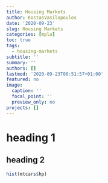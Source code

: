 ```yaml
---
title: Housing Markets
author: KostasVasilopoulos
date: '2020-09-23'
slug: Housing Markets
categories: [mpla]
toc: true
tags:
  - housing-markets
subtitle: ''
summary: ''
authors: []
lastmod: '2020-09-23T00:51:57+01:00'
featured: no
image:
  caption: ''
  focal_point: ''
  preview_only: no
projects: []
---
```


# heading 1

## heading 2

```r
hist(mtcars$hp)
```